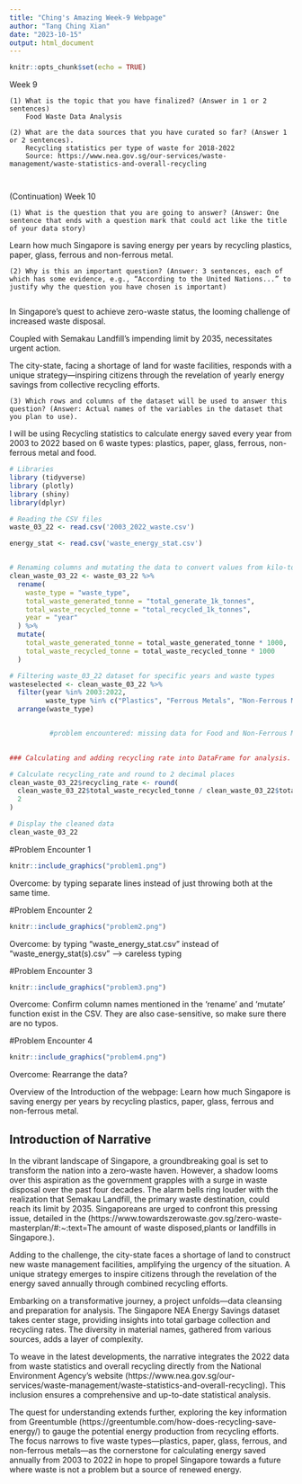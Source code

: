 ```yaml
---
title: "Ching's Amazing Week-9 Webpage"
author: "Tang Ching Xian"
date: "2023-10-15"
output: html_document
---
```


```r
knitr::opts_chunk$set(echo = TRUE)
```


Week 9 

    (1) What is the topic that you have finalized? (Answer in 1 or 2 sentences)
        Food Waste Data Analysis
    
    (2) What are the data sources that you have curated so far? (Answer 1 or 2 sentences).
        Recycling statistics per type of waste for 2018-2022
        Source: https://www.nea.gov.sg/our-services/waste-management/waste-statistics-and-overall-recycling
        
        
(Continuation) Week 10

    (1) What is the question that you are going to answer? (Answer: One sentence that ends with a question mark that could act like the title of your data story)
    
Learn how much Singapore is saving energy per years by recycling plastics, paper, glass, ferrous and non-ferrous metal.
    
    (2) Why is this an important question? (Answer: 3 sentences, each of which has some evidence, e.g., “According to the United Nations...” to justify why the question you have chosen is important)
        
In Singapore's quest to achieve zero-waste status, the looming challenge of increased waste disposal.

Coupled with Semakau Landfill's impending limit by 2035, necessitates urgent action. 

The city-state, facing a shortage of land for waste facilities, responds with a unique strategy—inspiring citizens through the revelation of yearly energy savings from collective recycling efforts.
        
    (3) Which rows and columns of the dataset will be used to answer this question? (Answer: Actual names of the variables in the dataset that you plan to use).

I will be using Recycling statistics to calculate energy saved every year from 2003 to 2022 based on 6 waste types: plastics, paper, glass, ferrous, non-ferrous metal and food.


```r
# Libraries
library (tidyverse)
library (plotly)
library (shiny)
library(dplyr)

# Reading the CSV files
waste_03_22 <- read.csv('2003_2022_waste.csv')

energy_stat <- read.csv('waste_energy_stat.csv')


# Renaming columns and mutating the data to convert values from kilo-tonnes to tonnes
clean_waste_03_22 <- waste_03_22 %>%
  rename(
    waste_type = "waste_type",
    total_waste_generated_tonne = "total_generate_1k_tonnes",
    total_waste_recycled_tonne = "total_recycled_1k_tonnes",
    year = "year"
  ) %>%
  mutate(
    total_waste_generated_tonne = total_waste_generated_tonne * 1000,
    total_waste_recycled_tonne = total_waste_recycled_tonne * 1000
  )
```

```r

# Filtering waste_03_22 dataset for specific years and waste types
wasteselected <- clean_waste_03_22 %>%
  filter(year %in% 2003:2022,
         waste_type %in% c("Plastics", "Ferrous Metals", "Non-Ferrous Metals", "Glass", "Food"))%>%
  arrange(waste_type)


          #problem encountered: missing data for Food and Non-Ferrous Metals

  
### Calculating and adding recycling rate into DataFrame for analysis.

# Calculate recycling_rate and round to 2 decimal places
clean_waste_03_22$recycling_rate <- round(
  clean_waste_03_22$total_waste_recycled_tonne / clean_waste_03_22$total_waste_generated_tonne,
  2
)

# Display the cleaned data
clean_waste_03_22
```


#Problem Encounter 1
```r
knitr::include_graphics("problem1.png")
```

Overcome: by typing separate lines instead of just throwing both at the same time.

#Problem Encounter 2
```r
knitr::include_graphics("problem2.png")
```
Overcome: by typing "waste_energy_stat.csv" instead of "waste_energy_stat(s).csv" --> careless typing

#Problem Encounter 3
```r
knitr::include_graphics("problem3.png")
```
Overcome: Confirm column names mentioned in the 'rename' and 'mutate' function exist in the CSV. They are also case-sensitive, so make sure there are no typos.

#Problem Encounter 4
```r
knitr::include_graphics("problem4.png")
```
Overcome: Rearrange the data?


Overview of the Introduction of the webpage:
Learn how much Singapore is saving energy per years by recycling plastics, paper, glass, ferrous and non-ferrous metal.

## Introduction of Narrative 

In the vibrant landscape of Singapore, a groundbreaking goal is set to transform the nation into a zero-waste haven. However, a shadow looms over this aspiration as the government grapples with a surge in waste disposal over the past four decades. The alarm bells ring louder with the realization that Semakau Landfill, the primary waste destination, could reach its limit by 2035. Singaporeans are urged to confront this pressing issue, detailed in the (https://www.towardszerowaste.gov.sg/zero-waste-masterplan/#:~:text=The amount of waste disposed,plants or landfills in Singapore.).

Adding to the challenge, the city-state faces a shortage of land to construct new waste management facilities, amplifying the urgency of the situation. A unique strategy emerges to inspire citizens through the revelation of the energy saved annually through combined recycling efforts.

Embarking on a transformative journey, a project unfolds—data cleansing and preparation for analysis. The Singapore NEA Energy Savings dataset takes center stage, providing insights into total garbage collection and recycling rates. The diversity in material names, gathered from various sources, adds a layer of complexity.

To weave in the latest developments, the narrative integrates the 2022 data from waste statistics and overall recycling directly from the National Environment Agency's website (https://www.nea.gov.sg/our-services/waste-management/waste-statistics-and-overall-recycling). This inclusion ensures a comprehensive and up-to-date statistical analysis.

The quest for understanding extends further, exploring the key information from Greentumble (https://greentumble.com/how-does-recycling-save-energy/) to gauge the potential energy production from recycling efforts. The focus narrows to five waste types—plastics, paper, glass, ferrous, and non-ferrous metals—as the cornerstone for calculating energy saved annually from 2003 to 2022 in hope to propel Singapore towards a future where waste is not a problem but a source of renewed energy.

